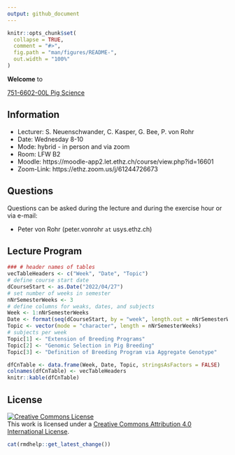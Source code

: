 ```yaml
---
output: github_document
---
```


<!-- README.md is generated from README.Rmd. Please edit that file -->

```r
knitr::opts_chunk$set(
  collapse = TRUE,
  comment = "#>",
  fig.path = "man/figures/README-",
  out.width = "100%"
)
```

__Welcome__ to 

[751-6602-00L  Pig Science](http://www.vvz.ethz.ch/Vorlesungsverzeichnis/lerneinheit.view?semkez=2022S&ansicht=ALLE&lerneinheitId=157576&lang=en)


## Information
- Lecturer: S. Neuenschwander, C. Kasper, G. Bee, P. von Rohr
- Date: Wednesday 8-10
- Mode: hybrid - in person and via zoom
- Room: LFW B2
- Moodle: https://moodle-app2.let.ethz.ch/course/view.php?id=16601
- Zoom-Link:  https://ethz.zoom.us/j/61244726673


## Questions
Questions can be asked during the lecture and during the exercise hour or via e-mail: 

- Peter von Rohr (peter.vonrohr `at` usys.ethz.ch)


## Lecture Program
```r
### # header names of tables
vecTableHeaders <- c("Week", "Date", "Topic")
# define course start date
dCourseStart <- as.Date("2022/04/27")
# set number of weeks in semester
nNrSemesterWeeks <- 3
# define columns for weaks, dates, and subjects
Week <- 1:nNrSemesterWeeks
Date <- format(seq(dCourseStart, by = "week", length.out = nNrSemesterWeeks), "%d.%m")
Topic <- vector(mode = "character", length = nNrSemesterWeeks)
# subjects per week
Topic[1] <- "Extension of Breeding Programs"
Topic[2] <- "Genomic Selection in Pig Breeding"
Topic[3] <- "Definition of Breeding Program via Aggregate Genotype"

dfCnTable <- data.frame(Week, Date, Topic, stringsAsFactors = FALSE)
colnames(dfCnTable) <- vecTableHeaders
knitr::kable(dfCnTable)
```


## License

<a rel="license" href="http://creativecommons.org/licenses/by/4.0/"><img alt="Creative Commons License" style="border-width:0" src="https://i.creativecommons.org/l/by/4.0/88x31.png" /></a><br />This work is licensed under a <a rel="license" href="http://creativecommons.org/licenses/by/4.0/">Creative Commons Attribution 4.0 International License</a>.


```r
cat(rmdhelp::get_latest_change())
```